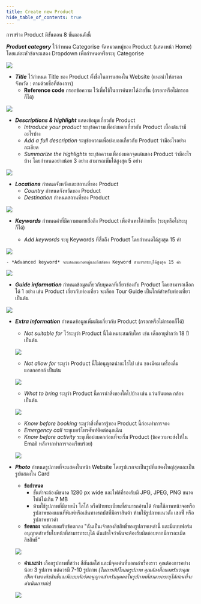 ```yaml
---
title: Create new Product
hide_table_of_contents: true
---
```




<Tabs className="unique-tabs">

<TabItem value="Create a new product">

การสร้าง Product มีขั้นตอน 8 ขั้นตอนดังนี้

<Tabs>
<TabItem value="Product category" label="Product category" default>

***Product category*** ไว้กำหนด Categorise จัดหมวดหมู่ของ Product (แสดงหน้า Home) โดยแต่ละหัวข้อจะแสดง Dropdown เพื่อกำหนดหรือระบุ Categorise

![](/img/Product-create-category.png)

</TabItem>

<TabItem value="Title" label="Title">

- ***Title*** ไว้กำหนด Title ของ Product ตั้งชื่อในการแสดงใน Website (แนะนำให้กรอก จังหวัด : ตามด้วยชื่อที่ต้องการ)
    - **Reference code** กรอกข้อความ ไว้เพื่อใช้ในการค้นหาได้ง่ายขึ้น (กรอกหรือไม่กรอกก็ได้)

![](/img/Product-create-title.png)

</TabItem>
<TabItem value="Descriptions & highlight" label="Descriptions & highlight">

- ***Descriptions & highlight*** แสดงข้อมูลเกี่ยวกับ Product 
    - *Introduce your product* ระบุข้อความเพื่อบ่งบอกเกี่ยวกับ Product เบื้องต้นว่ามีอะไรบ้าง
    - *Add a full description* ระบุข้อความเพื่อบ่งบอกเกี่ยวกับ Product ว่ามีอะไรอย่างละเอียด
    - *Summarize the highlights* ระบุข้อความเพื่อบ่งบอกจุดเด่นของ Product ว่ามีอะไรบ้าง โดยกำหนดอย่างน้อย 3 อย่าง สามารถเพิ่มได้สูงสุด 5 อย่าง

![](/img/Product-create-descrip.png)

</TabItem>
<TabItem value="Locations" label="Locations">

- ***Locations*** กำหนดจังหวัดและสถานที่ของ Product
    - *Country* กำหนดจังหวัดของ Product
    - *Destination* กำหนดสถานที่ของ Product

![](/img/Product-create-location.png)

</TabItem>
<TabItem value="Keywords" label="Keywords">

- ***Keywords*** กำหนดคำที่มีความหมายสื่อถึง Product เพื่อค้นหาได้ง่ายขึ้น (ระบุหรือไม่ระบุก็ได้)

    - *Add keywords* ระบุ Keywords ที่สื่อถึง Product โดยกำหนดได้สูงสุด 15 คำ

![](/img/Product-create-keywords.png)

    - *Advanced keyword* จะแสดงหมวดหมู่และลิสต์ของ Keyword สามารถระบุได้สูงสุด 15 คำ

![](/img/Product-create-advance-keywords.png)

</TabItem>
<TabItem value="Guide information" label="Guide information">

- ***Guide information*** กำหนดข้อมูลเกี่ยวกับบุคคลที่เกี่ยวข้องกับ Product โดยสามารถเลือกได้ 1 อย่าง เช่น Product เกี่ยวกับท่องเที่ยว จะเลือก Tour Guide เป็นไกด์สำหรับท่องเที่ยว เป็นต้น

![](/img/Product-create-guide.png)

</TabItem>
<TabItem value="Extra information" label="Extra information">

- ***Extra information*** กำหนดข้อมูลเพิ่มเติมเกี่ยวกับ Product (กรอกหรือไม่กรอกก็ได้)
    - *Not suitable for* ไว้ระบุว่า Product นี้ไม่เหมาะสมกับใคร เช่น เด็กอายุต่ำกว่า 18 ปี เป็นต้น

    ![](/img/Product-create-extra-notsuit.png)

    - *Not allow for* ระบุว่า Product นี้ไม่อนุญาตนำอะไรไป เช่น ของมีคม เครื่องดื่มแอลกอฮอล์ เป็นต้น

    ![](/img/Product-create-extra-notallow.png)

    - *What to bring* ระบุว่า Product นี้ควรนำสิ่งของใดไปบ้าง เช่น แว่นกันแดด กล้อง เป็นต้น

    ![](/img/Product-create-extra-mustbring.png)

    - *Know before booking* ระบุว่าสิ่งที่ควรรู้ของ Product นี้ก่อนทำการจอง
    - *Emergency call* ระบุเบอร์โทรศัพท์ติดต่อฉุกเฉิน
    - *Know before activity* ระบุเพื่อบ่งบอกก่อนที่จะเริ่ม Product (ข้อความจะส่งให้ใน Email หลังจากทำการจองเรียบร้อย)

    ![](/img/Product-create-extra.png)

</TabItem>
<TabItem value="Photo" label="Photo">

- ***Photo*** กำหนดรูปภาพที่จะแสดงในหน้า Website โดยรูปแรกจะเป็นรูปที่แสดงใหญ่สุดและเป็นรูปแสดงใน Card 
    - **ข้อกำหนด**
        - ขั้นต่ำจะต้องมีขนาด 1280 px wide และไฟล์ที่รองรับมี JPG, JPEG, PNG ขนาดไฟล์ไม่เกิน 7 MB 
        - ห้ามใช้รูปภาพที่มีลายน้ำ โลโก้ หรือป้ายทะเบียนที่สามารถอ่านได้ ห้ามใช้ภาพหน้าจอหรือรูปภาพของแผนที่พิมพ์หรือเส้นทางรถบัสที่มีตราสินค้า ห้ามใช้รูปภาพแนวตั้ง เซลฟี่ หรือรูปภาพขาวดำ
    - **ข้อตกลง**
    จะต้องยอมรับข้อตกลง "ฉันเป็นเจ้าของลิขสิทธิ์ของรูปภาพเหล่านี้ และมีแบบฟอร์มอนุญาตสำหรับใบหน้าที่สามารถระบุได้ ฉันเข้าใจว่าฉันจะต้องรับผิดชอบหากมีการละเมิดลิขสิทธิ์"

    ![](/img/Product-create-photo.png)

    - **คำแนะนำ**
    เลือกรูปภาพที่สว่าง สีสันสดใส และมีจุดเด่นที่บอกเล่าเรื่องราว คุณต้องการอย่างน้อย 3 รูปภาพ แต่ควรมี 7-10 รูปภาพ
    _(ในการอัปโหลดรูปภาพ คุณต้องติ๊กยอมรับว่าคุณเป็นเจ้าของลิขสิทธิ์และมีแบบฟอร์มอนุญาตสำหรับบุคคลในรูปภาพที่สามารถระบุได้ก่อนที่จะดำเนินการต่อ)_
    
    ![](/img/Product-create-photo-upload.png)

</TabItem>

</Tabs>
</TabItem>


</Tabs>